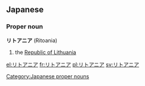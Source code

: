 ==Japanese==
===Proper noun===
'''リトアニア''' (Ritoania)

# the [[Lithuania|Republic of Lithuania]]

[[Category:Japanese proper nouns]]

[[el:リトアニア]]
[[fr:リトアニア]]
[[pl:リトアニア]]
[[sv:リトアニア]]